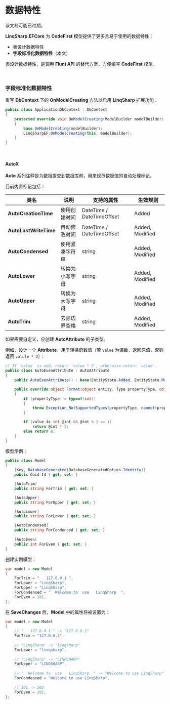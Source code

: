 
# 数据特性

<Tip>
该文档可能已过期。
</Tip>

**LinqSharp.EFCore** 为 **CodeFirst** 模型提供了更多且易于使用的数据特性：

- 表设计数据特性
- **字段标准化数据特性**（本文）

表设计数据特性，是调用 **Flunt API** 的替代方案，方便编写 **CodeFirst** 模型。

<br/>

### 字段标准化数据特性

重写 **DbContext** 下的 **OnModelCreating** 方法以启用 **LinqSharp** 扩展功能：

```csharp
public class ApplicationDbContext : DbContext
{
    protected override void OnModelCreating(ModelBuilder modelBuilder)
    {
        base.OnModelCreating(modelBuilder);
        LinqSharpEF.OnModelCreating(this, modelBuilder);
    }
}
```

<br/>

#### AutoX

**Auto** 系列注释是为数据提交到数据库前，用来规范数据值的自动处理标记。

目前内置标记包括：

| 类名                  | 说明           | 支持的属性                | 生效规则        |
| --------------------- | -------------- | ------------------------- | --------------- |
| **AutoCreationTime**  | 使用创建时间   | DateTime / DateTimeOffset | Added           |
| **AutoLastWriteTime** | 自动修改时间   | DateTime / DateTimeOffset | Added, Modified |
| **AutoCondensed**     | 使用紧凑字符串 | string                    | Added, Modified |
| **AutoLower**         | 转换为小写字母 | string                    | Added, Modified |
| **AutoUpper**         | 转换为大写字母 | string                    | Added, Modified |
| **AutoTrim**          | 去除边界空格   | string                    | Added, Modified |

如果需要自定义，应创建 **AutoAttribute** 的子类型。

例如，设计一个 **Attribute**，用于转换奇数值（若 `value` 为偶数，返回原值，否则返回 `valule * 2`）：

```c#
// If `value` is odd, return `value * 2`, otherwise return `value`.
public class AutoEvenAttribute : AutoAttribute
{
    public AutoEvenAttribute() : base(EntityState.Added, EntityState.Modified) { }

    public override object Format(object entity, Type propertyType, object value)
    {
        if (propertyType != typeof(int))
        {
            throw Exception_NotSupportedTypes(propertyType, nameof(propertyType));
        }

        if (value is int @int && @int % 2 == 1)
            return @int * 2;
        else return 0;
    }
}
```

模型示例：

```csharp
public class Model
{
    [Key, DatabaseGenerated(DatabaseGeneratedOption.Identity)]
    public Guid Id { get; set; }

    [AutoTrim]
    public string ForTrim { get; set; }

    [AutoUpper]
    public string ForUpper { get; set; }

    [AutoLower]
    public string ForLower { get; set; }

    [AutoCondensed]
    public string ForCondensed { get; set; }
    
    [AutoEven]
    public int ForEven { get; set; }
}
```

创建实例模型：

```csharp
var model = new Model
{
    ForTrim = "   127.0.0.1 ",
    ForLower = "LinqSharp",
    ForUpper = "LinqSharp",
    ForCondensed = "  Welcome to  use   LinqSharp  ",    
    ForEven = 101,
};
```

在 **SaveChanges** 后，**Model** 中的属性将被设置为：

```c#
var model = new Model
{
    // "   127.0.0.1 " -> "127.0.0.1"
    ForTrim = "127.0.0.1",
    
    // "LinqSharp" -> "linqsharp"
    ForLower = "linqsharp",
    
    // "LinqSharp" -> "LINQSHARP"
    ForUpper = "LINQSHARP",
    
    // "  Welcome to  use   LinqSharp  " -> "Welcome to use LinqSharp"
    ForCondensed = "Welcome to use LinqSharp",
    
    // 101 -> 202
    ForEven = 202,
};
```

<br/>
